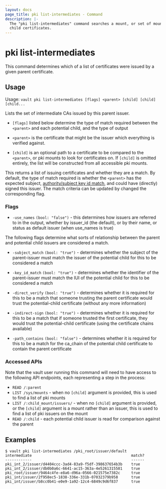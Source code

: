 ```yaml
---
layout: docs
page_title: pki list-intermediates - Command
description: |-
  The "pki list-intermediates" command searches a mount, or set of mounts for
  child certificates.
---
```


# pki list-intermediates

This command determines which of a list of certificates were issued by a given
parent certificate.

## Usage

Usage: `vault pki list-intermediates [flags] <parent> [child] [child] [child...`

Lists the set of intermediate CAs issued by this parent issuer.

- `[flags]` listed below determine the type of match required between the `<parent>`
  and each potential child, and the type of output

- `<parent>` is the certificate that might be the issuer which everything is
  verified against.

- `[child]` is an optional path to a certificate to be compared to the `<parent>`,
  or pki mounts to look for certificates on. If `[child]` is omitted entirely, the
  list will be constructed from all accessible pki mounts.

This returns a list of issuing certificates and whether they are a match.
By default, the type of match required is whether the `<parent>` has the
expected subject, [authority/subject key id match](https://datatracker.ietf.org/doc/html/rfc5280#section-4.2.1.1), and could have (directly) signed this issuer.
The match criteria can be updated by changed the corresponding flag.

### Flags

- `-use_names` `(bool: "false")` - this determines how issuers are referred to
  in the output, whether by issuer_id (the default), or by their name, or status
  as default issuer (when use_names is true)

The following flags determine what sorts of relationship between the parent and
potential child issuers are considered a match.

- `-subject_match` `(bool: "true")` - determines whether the subject of the
  parent-issuer must match the issuer of the potential child for this to be
  considered a match

- `-key_id_match` `(bool: "true")` - determines whether the identifier of the
  parent-issuer must match the IUI of the potential child for this to be
  considered a match

- `-direct_verify` `(bool: "true")` - determines whether it is required for this
  to be a match that someone trusting the parent certificate would trust the
  potential-child certificate (without any more information)

- `-indirect-sign` `(bool: "true")` - determines whether it is required for this
  to be a match that if someone trusted the first certificate, they would trust
  the potential-child certificate (using the certificate chains available)

- `-path_contains` `(bool: "false")` - determines whether it is required for
  this to be a match for the ca_chain of the potential child certificate to
  contain the parent certificate

### Accessed APIs

Note that the vault user running this command will need to have access to the
following API endpoints, each representing a step in the process:

- `READ /:parent`
- `LIST /sys/mounts` - when no `[child]` argument is provided, this is used to
find a list of pki mounts
- `LIST /:child_mount/issuers/` - when no `[child]` argument is provided, or the
`[child]` argument is a mount rather than an issuer, this is used to find a list
of pki issuers on the mount
- `READ /:child` - each potential child issuer is read for comparison against
the parent

## Examples

```shell-session
$ vault pki list-intermediates /pki_root/issuer/default
intermediate                                             match?
------------                                             ------
pki_int_2/issuer/d4404ccc-3ad4-83a9-f5df-398637654b3b    true
pki_int_2/issuer/db0b0a6c-6641-ac15-363a-4e5261315581    true
pki_root/issuer/9464c4fe-e8a6-d96a-0566-021575e7382c     true
pki_int/issuer/2f958ec5-1838-336e-331b-07032379b958      true
pki_int/issuer/b8cc0b41-e0e9-1a92-12c4-6849c9d6f837      true
```
